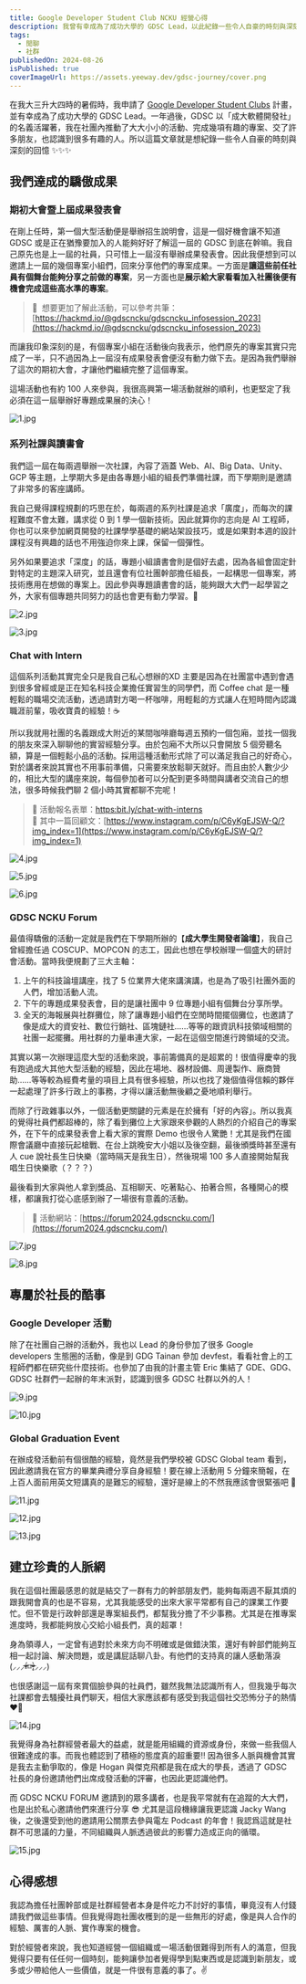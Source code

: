 ```yaml
---
title: Google Developer Student Club NCKU 經營心得
description: 我曾有幸成為了成功大學的 GDSC Lead，以此紀錄一些令人自豪的時刻與深刻的回憶 ✨✨✨
tags:
  - 閒聊
  - 社群
publishedOn: 2024-08-26
isPublished: true
coverImageUrl: https://assets.yeeway.dev/gdsc-journey/cover.png
---
```


在我大三升大四時的暑假時，我申請了 [Google Developer Student Clubs](https://gdsc.community.dev/) 計畫，並有幸成為了成功大學的 GDSC Lead。一年過後，GDSC 以「成大軟體開發社」的名義活躍著，我在社團內推動了大大小小的活動、完成幾項有趣的專案、交了許多朋友，也認識到很多有趣的人。所以這篇文章就是想紀錄一些令人自豪的時刻與深刻的回憶 ✨✨✨

## 我們達成的驕傲成果

### 期初大會暨上屆成果發表會

在剛上任時，第一個大型活動便是舉辦招生說明會，這是一個好機會讓不知道 GDSC 或是正在猶豫要加入的人能夠好好了解這一屆的 GDSC 到底在幹嘛。我自己原先也是上一屆的社員，只可惜上一屆沒有舉辦成果發表會。因此我便想到可以邀請上一屆的幾個專案小組們，回來分享他們的專案成果。一方面是**讓這些前任社員有個舞台能夠分享之前做的專案**，另一方面也是**展示給大家看看加入社團後便有機會完成這些高水準的專案**。

> 🔗  想要更加了解此活動，可以參考共筆：[https://hackmd.io/@gdscncku/gdscncku_infosession_2023](https://hackmd.io/@gdscncku/gdscncku_infosession_2023)

而讓我印象深刻的是，有個專案小組在活動後向我表示，他們原先的專案其實只完成了一半，只不過因為上一屆沒有成果發表會便沒有動力做下去。是因為我們舉辦了這次的期初大會，才讓他們繼續完整了這個專案。

這場活動也有約 100 人來參與，我很高興第一場活動就辦的順利，也更堅定了我必須在這一屆舉辦好專題成果展的決心！  

![1.jpg](https://assets.yeeway.dev/gdsc-journey/1.jpg)

### 系列社課與讀書會

我們這一屆在每兩週舉辦一次社課，內容了涵蓋 Web、AI、Big Data、Unity、GCP 等主題，上學期大多是由各專題小組的組長們準備社課，而下學期則是邀請了非常多的客座講師。

我自己覺得課程規劃的巧思在於，每兩週的系列社課是追求「廣度」，而每次的課程難度不會太難，講求從 0 到 1 學一個新技術。因此就算你的志向是 AI 工程師，你也可以來參加網頁開發的社課學學基礎的網站架設技巧，或是如果對本週的設計課程沒有興趣的話也不用強迫你來上課，保留一個彈性。

另外如果要追求「深度」的話，專題小組讀書會則是個好去處，因為各組會固定針對特定的主題深入研究，並且還會有位社團幹部擔任組長，一起構思一個專案，將技術應用在想做的專案上。因此參與專題讀書會的話，能夠跟大大們一起學習之外，大家有個專題共同努力的話也會更有動力學習。💪

![2.jpg](https://assets.yeeway.dev/gdsc-journey/2.jpg)

![3.jpg](https://assets.yeeway.dev/gdsc-journey/3.jpg)

### Chat with Intern

這個系列活動其實完全只是我自己私心想辦的XD 主要是因為在社團當中遇到會遇到很多曾經或是正在知名科技企業擔任實習生的同學們，而 Coffee chat 是一種輕鬆的職場交流活動，透過請對方喝一杯咖啡，用輕鬆的方式讓人在短時間內認識職涯前輩，吸收寶貴的經驗！☕️

所以我就用社團的名義跟成大附近的某間咖啡廳每週五預約一個包廂，並找一個我的朋友來深入聊聊他的實習經驗分享。由於包廂不大所以只會開放 5 個旁聽名額，算是一個輕鬆小品的活動。採用這種活動形式除了可以滿足我自己的好奇心，對於講者來說其實也不用事前準備，只需要來放鬆聊天就好。而且由於人數少少的，相比大型的講座來說，每個參加者可以分配到更多時間與講者交流自己的想法，很多時候我們聊 2 個小時其實都聊不完呢！

> 🔗 活動報名表單：[https:bit.ly/chat-with-interns](https:bit.ly/chat-with-interns)  
> 🔗 其中一篇回顧文：[https://www.instagram.com/p/C6yKgEJSW-Q/?img_index=1](https://www.instagram.com/p/C6yKgEJSW-Q/?img_index=1)

![4.jpg](https://assets.yeeway.dev/gdsc-journey/4.jpg)

![5.jpg](https://assets.yeeway.dev/gdsc-journey/5.jpg)

![6.jpg](https://assets.yeeway.dev/gdsc-journey/6.jpg)

### GDSC NCKU Forum

最值得驕傲的活動一定就是我們在下學期所辦的【**成大學生開發者論壇**】，我自己曾經擔任過 COSCUP、MOPCON 的志工，因此也想在學校辦理一個盛大的研討會活動。當時我便規劃了三大主軸：

1. 上午的科技論壇講座，找了 5 位業界大佬來講演講，也是為了吸引社團外面的人們，增加活動人流。
2. 下午的專題成果發表會，目的是讓社團中 9 位專題小組有個舞台分享所學。
3. 全天的海報展與社群攤位，除了讓專題小組們在空閒時間擺個攤位，也邀請了像是成大的資安社、數位行銷社、區塊鏈社……等等的跟資訊科技領域相關的社團一起擺攤。用社群的力量串連大家，一起在這個空間進行跨領域的交流。

其實以第一次辦理這麼大型的活動來說，事前籌備真的是超累的！很值得慶幸的我有跑過成大其他大型活動的經驗，因此在場地、器材設備、周邊製作、廠商贊助……等等較為經費考量的項目上具有很多經驗，所以也找了幾個值得信賴的夥伴一起處理了許多行政上的事務，才得以讓活動無後顧之憂地順利舉行。

而除了行政雜事以外，一個活動更關鍵的元素是在於擁有「好的內容」。所以我真的覺得社員們都超棒的，除了看到攤位上大家跟來參觀的人熱烈的介紹自己的專案外，在下午的成果發表會上看大家的實際 Demo 也很令人驚艷！尤其是我們在國際會議廳中直接玩起槍戰、在台上跳晚安大小姐以及後空翻，最後頒獎時甚至還有人 cue 說社長生日快樂（當時隔天是我生日），然後現場 100 多人直接開始幫我唱生日快樂歌（？？？）

最後看到大家與他人拿到獎品、互相聊天、吃著點心、拍著合照，各種開心的模樣，都讓我打從心底感到辦了一場很有意義的活動。

> 🔗 活動網站：[https://forum2024.gdscncku.com/](https://forum2024.gdscncku.com/)

![7.jpg](https://assets.yeeway.dev/gdsc-journey/7.jpg)

![8.jpg](https://assets.yeeway.dev/gdsc-journey/8.jpg)

## 專屬於社長的酷事

### Google Developer 活動

除了在社團自己辦的活動外，我也以 Lead 的身份參加了很多 Google developers 生態圈的活動，像是到 GDG Tainan 參加 devfest，看看社會上的工程師們都在研究些什麼技術。也參加了由我的計畫主管 Eric 集結了 GDE、GDG、GDSC 社群們一起辦的年末派對，認識到很多 GDSC 社群以外的人！

![9.jpg](https://assets.yeeway.dev/gdsc-journey/9.jpg)

![10.jpg](https://assets.yeeway.dev/gdsc-journey/10.jpg)

### Global Graduation Event

在辦成發活動前有個很酷的經驗，竟然是我們學校被 GDSC Global team 看到，因此邀請我在官方的畢業典禮分享自身經驗！要在線上活動用 5 分鐘來簡報，在上百人面前用英文短講真的是難忘的經驗，還好是線上的不然我應該會很緊張吧 😬

![11.jpg](https://assets.yeeway.dev/gdsc-journey/11.jpg)

![12.jpg](https://assets.yeeway.dev/gdsc-journey/12.jpg)

![13.jpg](https://assets.yeeway.dev/gdsc-journey/13.jpg)

## 建立珍貴的人脈網

我在這個社團最感恩的就是結交了一群有力的幹部朋友們，能夠每兩週不厭其煩的跟我開會真的也是不容易，尤其我能感受的出來大家平常都有自己的課業工作要忙。但不管是行政幹部還是專案組長們，都幫我分擔了不少事務。尤其是在推專案進度時，我都能夠放心交給小組長們，真的超罩！

身為領導人，一定曾有過對於未來方向不明確或是做錯決策，還好有幹部們能夠互相一起討論、解決問題，或是講屁話聊八卦。有他們的支持真的讓人感動落淚 (⸝⸝⸝ᵒ̴̶̷̥́⌑ᵒ̴̶̷̣̥̀⸝⸝⸝)

也很感謝這一屆有來賞個臉參與的社員們，雖然我無法認識所有人，但我幾乎每次社課都會去騷擾社員們聊天，相信大家應該都有感受到我這個社交恐怖分子的熱情 ❤️‍🔥

![14.jpg](https://assets.yeeway.dev/gdsc-journey/14.jpg)

我覺得身為社群經營者最大的益處，就是能用組織的資源或身份，來做一些我個人很難達成的事。而我也體認到了積極的態度真的超重要‼️ 因為很多人脈與機會其實是我去主動爭取的，像是 Hogan 與傑克飛都是我在成大的學長，透過了 GDSC 社長的身份邀請他們出席成發活動的評審，也因此更認識他們。

而 GDSC NCKU FORUM 邀請到的眾多講者，也是我平常就有在追蹤的大大們，也是出於私心邀請他們來進行分享 😎 尤其是這段機緣讓我更認識 Jacky Wang 後，之後還受到他的邀請用公關票去參與電左 Podcast 的年會！我認爲這就是社群不可思議的力量，不同組織與人脈透過彼此的影響力造成正向的循環。

![15.jpg](https://assets.yeeway.dev/gdsc-journey/15.jpg)

## 心得感想

我認為擔任社團幹部或是社群經營者本身是件吃力不討好的事情，畢竟沒有人付錢請我們做這些事情。但我覺得跑社團收穫到的是一些無形的好處，像是與人合作的經驗、厲害的人脈、實作專案的機會。

對於經營者來說，我也知道經營一個組織或一場活動很難得到所有人的滿意，但我覺得只要有任任何一個時刻，能夠讓參加者覺得學到點東西或是認識到新朋友，或多或少帶給他人一些價值，就是一件很有意義的事了。✌️

